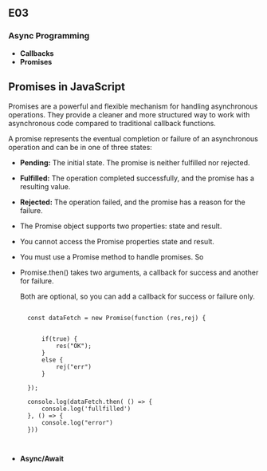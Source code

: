 ## E03

### Async Programming

- **Callbacks**
- **Promises**


## Promises in JavaScript

Promises are a powerful and flexible mechanism for handling asynchronous operations. They provide a cleaner and more structured way to work with asynchronous code compared to traditional callback functions.

A promise represents the eventual completion or failure of an asynchronous operation and can be in one of three states:

- **Pending:** The initial state. The promise is neither fulfilled nor rejected.

- **Fulfilled:** The operation completed successfully, and the promise has a resulting value.

- **Rejected:** The operation failed, and the promise has a reason for the failure.


- The Promise object supports two properties: state and result.

- You cannot access the Promise properties state and result.

- You must use a Promise method to handle promises. So 

- Promise.then() takes two arguments, a callback for success and another for failure.

  Both are optional, so you can add a callback for success or failure only.


  ```

    const dataFetch = new Promise(function (res,rej) {


        if(true) {
            res("OK");
        }
        else {
            rej("err")
        }

    });

    console.log(dataFetch.then( () => {
        console.log('fullfilled')
    }, () => {
        console.log("error")
    }))



  ```



- **Async/Await**
